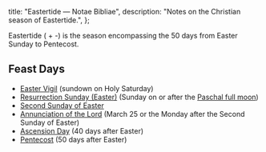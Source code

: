   title: "Eastertide — Notae Bibliae",
  description: "Notes on the Christian season of Eastertide.",
};

<Initial text="Eastertide" />

Eastertide (<Definition lang="english" anchor="easter" text="Easter" /> + -<Definition lang="english" anchor="tide" text="tide" />) is the season encompassing the 50 days from Easter Sunday to Pentecost.

## Feast Days

* [Easter Vigil](/liturgy/seasons/eastertide/easter-vigil) (sundown on Holy Saturday)
* [Resurrection Sunday (Easter)](/liturgy/seasons/eastertide/easter) (Sunday on or after the [Paschal full moon](/meditations/the-lords-day#paschal-full-moon))
* [Second Sunday of Easter](/liturgy/seasons/eastertide/second-sunday-of-easter)
* [Annunciation of the Lord](/liturgy/seasons/eastertide/annunciation) (March 25 or the Monday after the Second Sunday of Easter)
* [Ascension Day](/liturgy/seasons/eastertide/ascension-day) (40 days after Easter)
* [Pentecost](/liturgy/seasons/eastertide/pentecost) (50 days after Easter)
